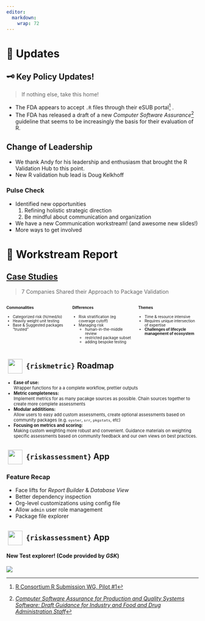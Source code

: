 ---
editor: 
  markdown: 
    wrap: 72
---

# 📣 Updates {transition="slide-in none"}

## 🗝 Key Policy Updates!

> If nothing else, take this home!

-   The FDA appears to accept `.R` files through their eSUB portal[^1] .
-   The FDA has released a draft of a new *Computer Software
    Assurance*[^2] guideline that seems to be increasingly the basis for
    their evaluation of R.

[^1]: [R Consortium R Submission WG, Pilot
    #1](https://github.com/RConsortium/submissions-pilot1)

[^2]: [*Computer Software Assurance for Production and Quality Systems
    Software: Draft Guidance for Industry and Food and Drug
    Administration Staff*](https://www.fda.gov/media/161521/download)

## Change of Leadership

-   We thank Andy for his leadership and enthusiasm that brought the R
    Validation Hub to this point.
-   New R validation hub lead is Doug Kelkhoff

### Pulse Check

<!-- - We looked back on how we had been working -->

-   Identified new opportunities
    1.  Refining holistic strategic direction
    2.  Be mindful about communication and organization
-   We have a new Communication workstream! (and awesome new slides!)
-   More ways to get involved

# 📜 Workstream Report

## [Case Studies](https://www.pharmar.org/casestudies/)

> 7 Companies Shared their Approach to Package Validation

::: {.columns style="font-size: 0.7em;"}
::: {.column width="33%"}
#### Commonalities

-   Categorized risk (hi/med/lo)
-   Heavily weight unit testing
-   Base & Suggested packages "trusted"
:::

::: {.column width="33%"}
#### Differences

-   Risk stratification (eg coverage cutoff)
-   Managing risk
    -   human-in-the-middle review
    -   restricted package subset
    -   adding bespoke testing
:::

::: {.column width="33%"}
#### Themes

-   Time & resource intensive
-   Requires unique intersection of expertise
-   **Challenges of lifecycle management of ecosystem**
:::
:::

## ![](assets/riskmetric.png){height="1.8em" width="1.8em" style="margin: 0 0.2em; object-fit: contain;vertical-align: middle;"} `{riskmetric}` Roadmap

::: {style="font-size:0.8em"}
-   **Ease of use:**\
    Wrapper functions for a a complete workflow, prettier outputs
-   **Metric completeness:**\
    Implement metrics for as many pacakge sources as possible. Chain
    sources together to create more complete assessments
-   **Modular addititions:**\
    Allow users to easy add custom assessments, create optional
    assessments based on community packages (e.g. `oyster`, `srr`,
    `pkgstats`, etc)
-   **Focusing on metrics and scoring:**\
    Making custom weighting more robust and convenient. Guidance
    materials on weighting specific assessments based on community
    feedback and our own views on best practices.
:::

## ![](assets/riskassessment.png){height="1.8em" width="1.8em" style="margin: 0 0.2em; object-fit: contain;vertical-align: middle;"} `{riskassessment}` App

### Feature Recap

-   Face lifts for *Report Builder* & *Database View*
-   Better dependency inspection
-   Org-level customizations using config file
-   Allow `admin` user role management
-   Package file explorer

## ![](assets/riskassessment.png){height="1.8em" width="1.8em" style="margin: 0 0.2em; object-fit: contain;vertical-align: middle;"} `{riskassessment}` App

#### New Test explorer! (Code provided by *GSK*)

![](assets/riskassessment-file-browser.png){.r-stretch .center
style="display: block; margin: auto;"}
